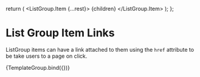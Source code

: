 

<Meta title="Components/List Group/Links" component={ListGroup} />

  return (
    <ListGroup>
      <ListGroup.Item {...rest}> {children} </ListGroup.Item>
    </ListGroup>
  );
};

# List Group Item Links

ListGroup items can have a link attached to them using the `href` attribute to be take users to a page on click.

<Canvas>
  <Story
    name="Link"
    args={{
      children: 'placeholder text',
      variant: 'success',
      href: 'https://www.youtube.com/',
    }}
  >
    {TemplateGroup.bind({})}
  </Story>
</Canvas>
